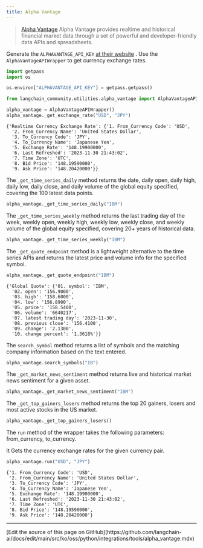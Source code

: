 ```yaml
---
title: Alpha Vantage
---
```


>[Alpha Vantage](https://www.alphavantage.co) Alpha Vantage provides realtime and historical financial market data through a set of powerful and developer-friendly data APIs and spreadsheets.

Generate the `ALPHAVANTAGE_API_KEY` [at their website](https://www.alphavantage.co/support/#api-key)
.
Use the `AlphaVantageAPIWrapper` to get currency exchange rates.

```python
import getpass
import os

os.environ["ALPHAVANTAGE_API_KEY"] = getpass.getpass()
```

```python
from langchain_community.utilities.alpha_vantage import AlphaVantageAPIWrapper
```

```python
alpha_vantage = AlphaVantageAPIWrapper()
alpha_vantage._get_exchange_rate("USD", "JPY")
```

```output
{'Realtime Currency Exchange Rate': {'1. From_Currency Code': 'USD',
  '2. From_Currency Name': 'United States Dollar',
  '3. To_Currency Code': 'JPY',
  '4. To_Currency Name': 'Japanese Yen',
  '5. Exchange Rate': '148.19900000',
  '6. Last Refreshed': '2023-11-30 21:43:02',
  '7. Time Zone': 'UTC',
  '8. Bid Price': '148.19590000',
  '9. Ask Price': '148.20420000'}}
```

The `_get_time_series_daily` method returns the date, daily open, daily high, daily low, daily close, and daily volume of the global equity specified, covering the 100 latest data points.

```python
alpha_vantage._get_time_series_daily("IBM")
```

The `_get_time_series_weekly` method returns the last trading day of the week, weekly open, weekly high, weekly low, weekly close, and weekly volume of the global equity specified, covering 20+ years of historical data.

```python
alpha_vantage._get_time_series_weekly("IBM")
```

The `_get_quote_endpoint` method is a lightweight alternative to the time series APIs and returns the latest price and volume info for the specified symbol.

```python
alpha_vantage._get_quote_endpoint("IBM")
```

```output
{'Global Quote': {'01. symbol': 'IBM',
  '02. open': '156.9000',
  '03. high': '158.6000',
  '04. low': '156.8900',
  '05. price': '158.5400',
  '06. volume': '6640217',
  '07. latest trading day': '2023-11-30',
  '08. previous close': '156.4100',
  '09. change': '2.1300',
  '10. change percent': '1.3618%'}}
```

The `search_symbol` method returns a list of symbols and the matching company information based on the text entered.

```python
alpha_vantage.search_symbols("IB")
```

The `_get_market_news_sentiment` method returns live and historical market news sentiment for a given asset.

```python
alpha_vantage._get_market_news_sentiment("IBM")
```

The `_get_top_gainers_losers` method returns the top 20 gainers, losers and most active stocks in the US market.

```python
alpha_vantage._get_top_gainers_losers()
```

The `run` method of the wrapper takes the following parameters: from_currency, to_currency.

It Gets the currency exchange rates for the given currency pair.

```python
alpha_vantage.run("USD", "JPY")
```

```output
{'1. From_Currency Code': 'USD',
 '2. From_Currency Name': 'United States Dollar',
 '3. To_Currency Code': 'JPY',
 '4. To_Currency Name': 'Japanese Yen',
 '5. Exchange Rate': '148.19900000',
 '6. Last Refreshed': '2023-11-30 21:43:02',
 '7. Time Zone': 'UTC',
 '8. Bid Price': '148.19590000',
 '9. Ask Price': '148.20420000'}
```

---

<Callout icon="pen-to-square" iconType="regular">
  [Edit the source of this page on GitHub](https://github.com/langchain-ai/docs/edit/main/src/ko/oss/python/integrations/tools/alpha_vantage.mdx)
</Callout>
